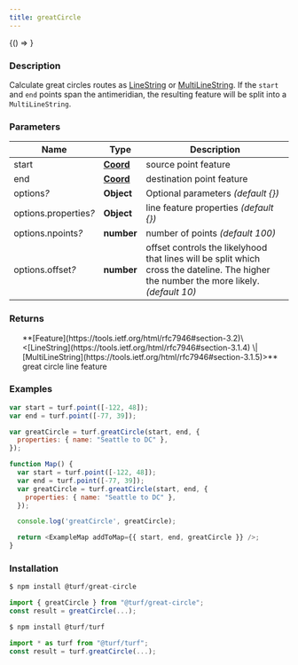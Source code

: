 ```yaml
---
title: greatCircle
---
```



<!-- Expose turf as global var for experimenting in the browser console -->

<BrowserOnly>{() => <WindowTurfGlobal turf={turf} />}</BrowserOnly>

### Description

Calculate great circles routes as [LineString](https://tools.ietf.org/html/rfc7946#section-3.1.4) or [MultiLineString](https://tools.ietf.org/html/rfc7946#section-3.1.5).
If the `start` and `end` points span the antimeridian, the resulting feature will
be split into a `MultiLineString`.

### Parameters

| Name                       | Type                                                           | Description                                                                                                                             |
| -------------------------- | -------------------------------------------------------------- | --------------------------------------------------------------------------------------------------------------------------------------- |
| start                      | **[Coord](https://tools.ietf.org/html/rfc7946#section-3.1.1)** | source point feature                                                                                                                    |
| end                        | **[Coord](https://tools.ietf.org/html/rfc7946#section-3.1.1)** | destination point feature                                                                                                               |
| options<i>?</i>            | **Object**                                                     | Optional parameters _(default \{})_                                                                                                     |
| options.properties<i>?</i> | **Object**                                                     | line feature properties _(default \{})_                                                                                                 |
| options.npoints<i>?</i>    | **number**                                                     | number of points _(default 100)_                                                                                                        |
| options.offset<i>?</i>     | **number**                                                     | offset controls the likelyhood that lines will be split which cross the dateline. The higher the number the more likely. _(default 10)_ |

### Returns

<ul>
  **[Feature](https://tools.ietf.org/html/rfc7946#section-3.2)\<[LineString](https://tools.ietf.org/html/rfc7946#section-3.1.4) \| [MultiLineString](https://tools.ietf.org/html/rfc7946#section-3.1.5)>** great circle line feature

</ul>

### Examples

```javascript
var start = turf.point([-122, 48]);
var end = turf.point([-77, 39]);

var greatCircle = turf.greatCircle(start, end, {
  properties: { name: "Seattle to DC" },
});
```

```javascript live
function Map() {
  var start = turf.point([-122, 48]);
  var end = turf.point([-77, 39]);
  var greatCircle = turf.greatCircle(start, end, {
    properties: { name: "Seattle to DC" },
  });

  console.log('greatCircle', greatCircle);

  return <ExampleMap addToMap={{ start, end, greatCircle }} />;
}
```

### Installation

```javascript
$ npm install @turf/great-circle

import { greatCircle } from "@turf/great-circle";
const result = greatCircle(...);
```

```javascript
$ npm install @turf/turf

import * as turf from "@turf/turf";
const result = turf.greatCircle(...);
```
